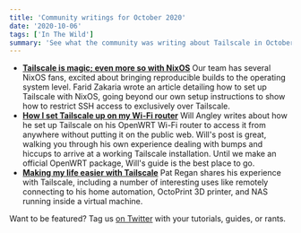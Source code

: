 ```yaml
---
title: 'Community writings for October 2020'
date: '2020-10-06'
tags: ['In The Wild']
summary: 'See what the community was writing about Tailscale in October 2020 '
---
```


<NewsletterRepublishing />

- [**Tailscale is magic; even more so with NixOS**](https://fzakaria.com/2020/09/17/tailscale-is-magic-even-more-so-with-nixos.html)
  Our team has several NixOS fans, excited about bringing reproducible builds to the operating system level. Farid Zakaria wrote an article detailing how to set up Tailscale with NixOS, going beyond our own setup instructions to show how to restrict SSH access to exclusively over Tailscale.
- [**How I set Tailscale up on my Wi-Fi router**](https://willangley.org/how-i-set-up-tailscale-on-my-wifi-router/)
  Will Angley writes about how he set up Tailscale on his OpenWRT Wi-Fi router to access it from anywhere without putting it on the public web. Will's post is great, walking you through his own experience dealing with bumps and hiccups to arrive at a working Tailscale installation. Until we make an official OpenWRT package, Will's guide is the best place to go.
- [**Making my life easier with Tailscale**](https://blog.patshead.com/2020/09/making-my-life-easier-with-tailscale.html)
  Pat Regan shares his experience with Tailscale, including a number of interesting uses like remotely connecting to his home automation, OctoPrint 3D printer, and NAS running inside a virtual machine.

Want to be featured? Tag us [on Twitter](https://twitter.com/tailscale) with your tutorials, guides, or rants.
